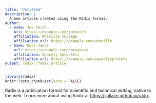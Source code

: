 ```yaml
---
title: "Untitled"
description: |
  A new article created using the Radix format.
author:
  - name: Joe Smith
    url: https://example.com/joesmith
    affiliation: Whoville College
    affiliation_url: https://example.com/whoville
  - name: Nora Jones 
    url: https://example.com/norajones
    affiliation: Spacely Sprockets
    affiliation_url: https://example.com/spacelysprokets
output: radix::radix_article
---
```



```r
library(radix)
knitr::opts_chunk$set(echo = FALSE)
```

Radix is a publication format for scientific and technical writing, native to the web. Learn more about using Radix at <https://jjallaire.github.io/radix>.



